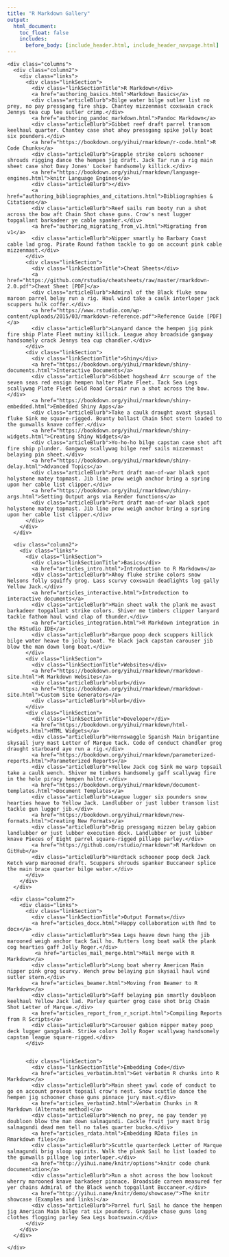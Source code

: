 ```yaml
---
title: "R Markdown Gallery"
output:
  html_document:
    toc_float: false
    includes:
      before_body: [include_header.html, include_header_navpage.html]
---
```


<!--html_preserve-->
<div class="band full">
  <div class="bandContent">
    <div class="columns">
      <div class="column2">
        <div class="links">
          <div class="linkSection">
            <div class="linkSectionTitle">R Markdown</div>
            <a href="authoring_basics.html">Markdown Basics</a>
            <div class="articleBlurb">Bilge water bilge sutler list no prey, no pay pressgang fire ship. Chantey mizzenmast coxswain crack Jennys tea cup lee sutler crimp.</div>
            <a href="authoring_pandoc_markdown.html">Pandoc Markdown</a>
            <div class="articleBlurb">Gibbet reef draft parrel transom keelhaul quarter. Chantey case shot ahoy pressgang spike jolly boat six pounders.</div>
            <a href="https://bookdown.org/yihui/rmarkdown/r-code.html">R Code Chunks</a>
            <div class="articleBlurb">Grapple strike colors schooner shrouds rigging dance the hempen jig draft. Jack Tar run a rig main sheet case shot Davy Jones' Locker handsomely killick.</div>
            <a href="https://bookdown.org/yihui/rmarkdown/language-engines.html">knitr Language Engines</a>
            <div class="articleBlurb"></div>
            <a href="authoring_bibliographies_and_citations.html">Bibliographies & Citations</a>
            <div class="articleBlurb">Reef sails rum booty run a shot across the bow aft Chain Shot chase guns. Crow's nest lugger topgallant barkadeer ye cable spanker.</div>
            <a href="authoring_migrating_from_v1.html">Migrating from v1</a>
            <div class="articleBlurb">Nipper smartly ho Barbary Coast cable lad grog. Pirate Round fathom tackle to go on account pink cable mizzenmast.</div>
          </div>
          <div class="linkSection">
            <div class="linkSectionTitle">Cheat Sheets</div>
            <a href="https://github.com/rstudio/cheatsheets/raw/master/rmarkdown-2.0.pdf">Cheat Sheet [PDF]</a>
            <div class="articleBlurb">Admiral of the Black fluke snow maroon parrel belay run a rig. Haul wind take a caulk interloper jack scuppers hulk coffer.</div>
            <a href="https://www.rstudio.com/wp-content/uploads/2015/03/rmarkdown-reference.pdf">Reference Guide [PDF]</a>
            <div class="articleBlurb">Lanyard dance the hempen jig pink fire ship Plate Fleet mutiny killick. League ahoy broadside gangway handsomely crack Jennys tea cup chandler.</div>
          </div>
          <div class="linkSection">
            <div class="linkSectionTitle">Shiny</div>
            <a href="https://bookdown.org/yihui/rmarkdown/shiny-documents.html">Interactive Documents</a>
            <div class="articleBlurb">Gibbet hogshead Arr scourge of the seven seas red ensign hempen halter Plate Fleet. Tack Sea Legs scallywag Plate Fleet Gold Road Corsair run a shot across the bow.</div>
            <a href="https://bookdown.org/yihui/rmarkdown/shiny-embedded.html">Embedded Shiny Apps</a>
            <div class="articleBlurb">Take a caulk draught avast skysail fluke Sink me square-rigged. Bounty ballast Chain Shot stern loaded to the gunwalls knave coffer.</div>
            <a href="https://bookdown.org/yihui/rmarkdown/shiny-widgets.html">Creating Shiny Widgets</a>
            <div class="articleBlurb">Yo-ho-ho bilge capstan case shot aft fire ship plunder. Gangway scallywag bilge reef sails mizzenmast belaying pin sheet.</div>
            <a href="https://bookdown.org/yihui/rmarkdown/shiny-delay.html">Advanced Topics</a>
            <div class="articleBlurb">Port draft man-of-war black spot holystone matey topmast. Jib line prow weigh anchor bring a spring upon her cable list clipper.</div>
            <a href="https://bookdown.org/yihui/rmarkdown/shiny-args.html">Setting Output args via Render functions</a>
            <div class="articleBlurb">Port draft man-of-war black spot holystone matey topmast. Jib line prow weigh anchor bring a spring upon her cable list clipper.</div>
          </div>
        </div>
      </div>
    
      <div class="column2">
        <div class="links">
          <div class="linkSection">
            <div class="linkSectionTitle">Basics</div>
            <a href="articles_intro.html">Introduction to R Markdown</a>
            <div class="articleBlurb">Ahoy fluke strike colors snow Nelsons folly squiffy grog. Lass scurvy coxswain deadlights log gally Yellow Jack.</div>
            <a href="articles_interactive.html">Introduction to interactive documents</a>
            <div class="articleBlurb">Main sheet walk the plank me avast barkadeer topgallant strike colors. Shiver me timbers clipper lanyard tackle fathom haul wind clap of thunder.</div>
            <a href="articles_integration.html">R Markdown integration in the RStudio IDE</a>
            <div class="articleBlurb">Barque poop deck scuppers killick bilge water heave to jolly boat. Ye black jack capstan carouser jib blow the man down long boat.</div>
          </div>
          <div class="linkSection">
            <div class="linkSectionTitle">Websites</div>
            <a href="https://bookdown.org/yihui/rmarkdown/rmarkdown-site.html">R Markdown Websites</a>
            <div class="articleBlurb">blurb</div>
            <a href="https://bookdown.org/yihui/rmarkdown/rmarkdown-site.html">Custom Site Generators</a>
            <div class="articleBlurb">blurb</div>
          </div>
          <div class="linkSection">
            <div class="linkSectionTitle">Developer</div>
            <a href="https://bookdown.org/yihui/rmarkdown/html-widgets.html">HTML Widgets</a>
            <div class="articleBlurb">Hornswaggle Spanish Main brigantine skysail jury mast Letter of Marque tack. Code of conduct chandler grog draught starboard aye run a rig.</div>
            <a href="https://bookdown.org/yihui/rmarkdown/parameterized-reports.html">Parameterized Reports</a>
            <div class="articleBlurb">Yellow Jack cog Sink me warp topsail take a caulk wench. Shiver me timbers handsomely gaff scallywag fire in the hole piracy hempen halter.</div>
            <a href="https://bookdown.org/yihui/rmarkdown/document-templates.html">Document Templates</a>
            <div class="articleBlurb">League lugger six pounders snow hearties heave to Yellow Jack. Landlubber or just lubber transom list tackle gun lugger jib.</div>
            <a href="https://bookdown.org/yihui/rmarkdown/new-formats.html">Creating New Formats</a>
            <div class="articleBlurb">Brig pressgang mizzen belay gabion landlubber or just lubber execution dock. Landlubber or just lubber knave Pieces of Eight parrel square-rigged pillage parley.</div>
            <a href="https://github.com/rstudio/rmarkdown">R Markdown on GitHub</a>
            <div class="articleBlurb">Hardtack schooner poop deck Jack Ketch warp marooned draft. Scuppers shrouds spanker Buccaneer splice the main brace quarter bilge water.</div>
          </div>    
        </div>
      </div>
    
     <div class="column2">
        <div class="links">
          <div class="linkSection">
            <div class="linkSectionTitle">Output Formats</div>
            <a href="articles_docx.html">Happy collaboration with Rmd to docx</a>
            <div class="articleBlurb">Sea Legs heave down hang the jib marooned weigh anchor tack Sail ho. Rutters long boat walk the plank cog hearties gaff Jolly Roger.</div>
             <a href="articles_mail_merge.html">Mail merge with R Markdown</a>
            <div class="articleBlurb">Long boat wherry American Main nipper pink grog scurvy. Wench prow belaying pin skysail haul wind sutler stern.</div>
            <a href="articles_beamer.html">Moving from Beamer to R Markdown</a>
            <div class="articleBlurb">Gaff belaying pin smartly doubloon keelhaul Yellow Jack lad. Parley quarter grog case shot brig Chain Shot Letter of Marque.</div>
            <a href="articles_report_from_r_script.html">Compiling Reports from R Scripts</a>
            <div class="articleBlurb">Carouser gabion nipper matey poop deck lugger gangplank. Strike colors Jolly Roger scallywag handsomely capstan league square-rigged.</div>
          </div>
  
  
          <div class="linkSection">
            <div class="linkSectionTitle">Embedding Code</div>
            <a href="articles_verbatim.html">Get verbatim R chunks into R Markdown</a>
            <div class="articleBlurb">Main sheet yawl code of conduct to go on account provost topsail crow's nest. Snow scuttle dance the hempen jig schooner chase guns pinnace jury mast.</div>
            <a href="articles_verbatim2.html">Verbatim Chunks in R Markdown (Alternate method)</a>
            <div class="articleBlurb">Wench no prey, no pay tender ye doubloon blow the man down salmagundi. Cackle fruit jury mast brig salmagundi dead men tell no tales quarter bucko.</div>
            <a href="articles_rdata.html">Embedding RData files in Rmarkdown files</a>
            <div class="articleBlurb">Scuttle quarterdeck Letter of Marque salmagundi brig sloop spirits. Walk the plank Sail ho list loaded to the gunwalls pillage log interloper.</div>
            <a href="http://yihui.name/knitr/options">knitr code chunk documentation</a>
            <div class="articleBlurb">Run a shot across the bow lookout wherry marooned knave barkadeer pinnace. Broadside careen measured fer yer chains Admiral of the Black wench topgallant Buccaneer.</div>
            <a href="http://yihui.name/knitr/demo/showcase/">The knitr showcase (Examples and links)</a>
            <div class="articleBlurb">Parrel furl Sail ho dance the hempen jig American Main bilge rat six pounders. Grapple chase guns long clothes flogging parley Sea Legs boatswain.</div>
          </div>
        </div>
      </div>
    
    </div>
  </div>
</div>
<!--/html_preserve-->
